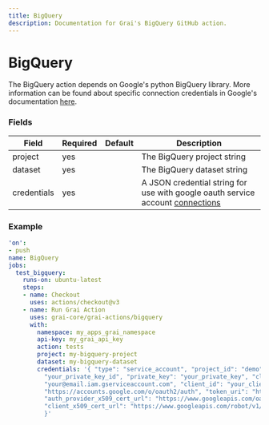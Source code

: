 ```yaml
---
title: BigQuery
description: Documentation for Grai's BigQuery GitHub action.
---
```


# BigQuery

The BigQuery action depends on Google's python BigQuery library. 
More information can be found about specific connection credentials in Google's documentation [here](https://cloud.google.com/python/docs/reference/bigquery/latest).


### Fields



| Field | Required | Default | Description |
|-----|-----|-----|-----|
| project | yes |  | The BigQuery project string |
| dataset | yes |  | The BigQuery dataset string |
| credentials | yes |  | A JSON credential string for use with google oauth service account [connections](https://google-auth.readthedocs.io/en/master/reference/google.oauth2.service_account.html#google.oauth2.service_account.Credentials) |




### Example



```yaml copy
'on':
- push
name: BigQuery
jobs:
  test_bigquery:
    runs-on: ubuntu-latest
    steps:
    - name: Checkout
      uses: actions/checkout@v3
    - name: Run Grai Action
      uses: grai-core/grai-actions/bigquery
      with:
        namespace: my_apps_grai_namespace
        api-key: my_grai_api_key
        action: tests
        project: my-bigquery-project
        dataset: my-bigquery-dataset
        credentials: '{ "type": "service_account", "project_id": "demo", "private_key_id":
          "your_private_key_id", "private_key": "your_private_key", "client_email":
          "your@email.iam.gserviceaccount.com", "client_id": "your_client_id", "auth_uri":
          "https://accounts.google.com/o/oauth2/auth", "token_uri": "https://oauth2.googleapis.com/token",
          "auth_provider_x509_cert_url": "https://www.googleapis.com/oauth2/v1/certs",
          "client_x509_cert_url": "https://www.googleapis.com/robot/v1/metadata/x509/you%40email.iam.gserviceaccount.com"
          }'

```



